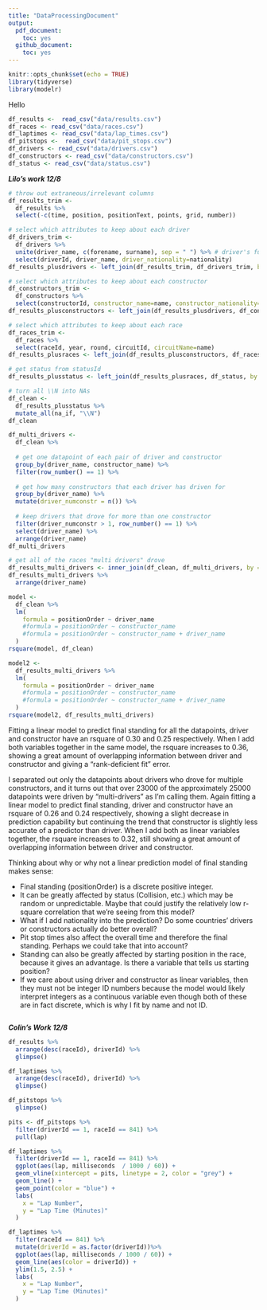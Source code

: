 ---
title: "DataProcessingDocument"
output:
  pdf_document:
    toc: yes
  github_document:
    toc: yes
---

```{r setup, include=FALSE}
knitr::opts_chunk$set(echo = TRUE)
library(tidyverse)
library(modelr)
```
Hello

```{r get datasets, include = FALSE}
df_results <-  read_csv("data/results.csv")
df_races <- read_csv("data/races.csv")
df_laptimes <- read_csv("data/lap_times.csv")
df_pitstops <-  read_csv("data/pit_stops.csv")
df_drivers <- read_csv("data/drivers.csv")
df_constructors <- read_csv("data/constructors.csv")
df_status <- read_csv("data/status.csv")
```

***Lilo's work 12/8***

```{r driver tidying}
# throw out extraneous/irrelevant columns
df_results_trim <- 
  df_results %>%
  select(-c(time, position, positionText, points, grid, number))

# select which attributes to keep about each driver
df_drivers_trim <-
  df_drivers %>%
  unite(driver_name, c(forename, surname), sep = " ") %>% # driver's full name
  select(driverId, driver_name, driver_nationality=nationality)
df_results_plusdrivers <- left_join(df_results_trim, df_drivers_trim, by = "driverId")

# select which attributes to keep about each constructor
df_constructors_trim <-
  df_constructors %>%
  select(constructorId, constructor_name=name, constructor_nationality=nationality)
df_results_plusconstructors <- left_join(df_results_plusdrivers, df_constructors_trim, by = "constructorId")

# select which attributes to keep about each race
df_races_trim <-
  df_races %>%
  select(raceId, year, round, circuitId, circuitName=name)
df_results_plusraces <- left_join(df_results_plusconstructors, df_races_trim, by = "raceId")

# get status from statusId
df_results_plusstatus <- left_join(df_results_plusraces, df_status, by = "statusId")

# turn all \\N into NAs
df_clean <-
  df_results_plusstatus %>%
  mutate_all(na_if, "\\N")
df_clean
```

``` {r drivers that drove for multiple constructors}
df_multi_drivers <-
  df_clean %>%
  
  # get one datapoint of each pair of driver and constructor
  group_by(driver_name, constructor_name) %>%
  filter(row_number() == 1) %>%
  
  # get how many constructors that each driver has driven for
  group_by(driver_name) %>%
  mutate(driver_numconstr = n()) %>%
  
  # keep drivers that drove for more than one constructor
  filter(driver_numconstr > 1, row_number() == 1) %>%
  select(driver_name) %>% 
  arrange(driver_name)
df_multi_drivers

# get all of the races "multi drivers" drove
df_results_multi_drivers <- inner_join(df_clean, df_multi_drivers, by = "driver_name")
df_results_multi_drivers %>% 
  arrange(driver_name)
```


``` {r trying to fit linear model}
model <-
  df_clean %>%
  lm(
    formula = positionOrder ~ driver_name
    #formula = positionOrder ~ constructor_name
    #formula = positionOrder ~ constructor_name + driver_name
  )
rsquare(model, df_clean)

model2 <-
  df_results_multi_drivers %>%
  lm(
    formula = positionOrder ~ driver_name
    #formula = positionOrder ~ constructor_name
    #formula = positionOrder ~ constructor_name + driver_name
  )
rsquare(model2, df_results_multi_drivers)
```
Fitting a linear model to predict final standing for all the datapoints, driver and constructor have an rsquare of 0.30 and 0.25 respectively. When I add both variables together in the same model, the rsquare increases to 0.36, showing a great amount of overlapping information between driver and constructor and giving a "rank-deficient fit" error.

I separated out only the datapoints about drivers who drove for multiple constructors, and it turns out that over 23000 of the approximately 25000 datapoints were driven by "multi-drivers" as I'm calling them. Again fitting a linear model to predict final standing, driver and constructor have an rsquare of 0.26 and 0.24 respectively, showing a slight decrease in prediction capability but continuing the trend that constructor is slightly less accurate of a predictor than driver. When I add both as linear variables together, the rsquare increases to 0.32, still showing a great amount of overlapping information between driver and constructor.

Thinking about why or why not a linear prediction model of final standing makes sense: 

- Final standing (positionOrder) is a discrete positive integer.
- It can be greatly affected by status (Collision, etc.) which may be random or unpredictable. Maybe that could justify the relatively low r-square correlation that we're seeing from this model?
- What if I add nationality into the prediction? Do some countries' drivers or constructors actually do better overall?
- Pit stop times also affect the overall time and therefore the final standing. Perhaps we could take that into account?
- Standing can also be greatly affected by starting position in the race, because it gives an advantage. Is there a variable that tells us starting position?
- If we care about using driver and constructor as linear variables, then they must not be integer ID numbers because the model would likely interpret integers as a continuous variable even though both of these are in fact discrete, which is why I fit by name and not ID.


```{r constructor tidying}
 
```

***Colin's Work 12/8***

```{r time tidying}
df_results %>% 
  arrange(desc(raceId), driverId) %>% 
  glimpse()

df_laptimes %>%
  arrange(desc(raceId), driverId) %>% 
  glimpse()

df_pitstops %>% 
  glimpse()
```

```{r lap and laptimes visualization for specific race and racer}
pits <- df_pitstops %>% 
  filter(driverId == 1, raceId == 841) %>% 
  pull(lap)

df_laptimes %>% 
  filter(driverId == 1, raceId == 841) %>% 
  ggplot(aes(lap, milliseconds  / 1000 / 60)) + 
  geom_vline(xintercept = pits, linetype = 2, color = "grey") +
  geom_line() +
  geom_point(color = "blue") + 
  labs(
    x = "Lap Number",
    y = "Lap Time (Minutes)"
  )
```
```{r lap number & laptimes for all racers in a given race}
df_laptimes %>% 
  filter(raceId == 841) %>% 
  mutate(driverId = as.factor(driverId))%>% 
  ggplot(aes(lap, milliseconds / 1000 / 60)) +
  geom_line(aes(color = driverId)) + 
  ylim(1.5, 2.5) + 
  labs(
    x = "Lap Number",
    y = "Lap Time (Minutes)"
  )
```
 
 